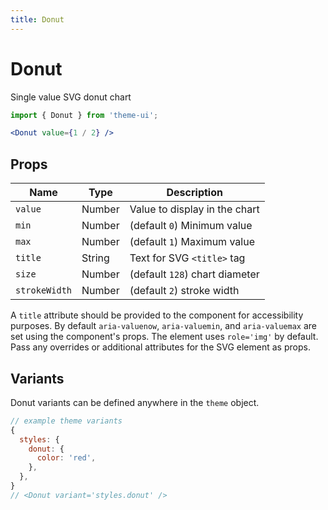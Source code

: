 ```yaml
---
title: Donut
---
```


# Donut

Single value SVG donut chart

```js
import { Donut } from 'theme-ui';
```

```jsx
<Donut value={1 / 2} />
```

## Props

| Name          | Type   | Description                    |
| ------------- | ------ | ------------------------------ |
| `value`       | Number | Value to display in the chart  |
| `min`         | Number | (default `0`) Minimum value    |
| `max`         | Number | (default `1`) Maximum value    |
| `title`       | String | Text for SVG `<title>` tag     |
| `size`        | Number | (default `128`) chart diameter |
| `strokeWidth` | Number | (default `2`) stroke width     |

A `title` attribute should be provided to the component for accessibility purposes.
By default `aria-valuenow`, `aria-valuemin`, and `aria-valuemax` are set using the component's props.
The element uses `role='img'` by default.
Pass any overrides or additional attributes for the SVG element as props.

## Variants

Donut variants can be defined anywhere in the `theme` object.

```js
// example theme variants
{
  styles: {
    donut: {
      color: 'red',
    },
  },
}
// <Donut variant='styles.donut' />
```
